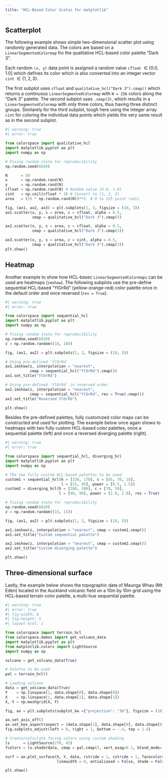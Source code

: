 ```yaml
---
title: "HCL-Based Color Scales for matplotlib"
---
```




## Scatterplot

The following example shows simple two-dimensional scatter plot using
randomly generated data. The colors are based on a `LinearSegmentedColormap`
fro the qualitative HCL-based color palette "Dark 3".

Each random `(x, y)` data point is assigned a random value `cfloat` $\in [0.0, 1.0]$
which defines its color which is also converted into an integer vector `cint`
$\in \{1, 2, 3\}$.

The first subplot uses `cfloat` and `qualitative_hcl("Dark 3").cmap()` which
returns a continuous `LinearSegmentedColormap` with `N = 256` colors along the
"Dark 3" palette. The second subplot uses `.cmap(3)`, which results in a
`LinearSegmentedColormap` with only three colors, thus having three distinct
groups. Similarely for the third subplot, tough here using the integer
array `cint` for coloring the individual data points which yields the
very same result as in the second subplot.

```python
#| warning: true
#| error: true

from colorspace import qualitative_hcl
import matplotlib.pyplot as plt
import numpy as np

# Fixing random state for reproducibility
np.random.seed(6020)

N      = 50
x      = np.random.rand(N)
y      = np.random.rand(N)
cfloat = np.random.rand(N) # Random value [0.0, 1.0]
cint   = np.ceil(cfloat * 3) # Convert to [1, 2, 3]
area   = (15 * np.random.rand(N))**2  # 0 to 225 point radii

fig, (ax1, ax2, ax3) = plt.subplots(1, 3, figsize = (10, 3))
ax1.scatter(x, y, s = area, c = cfloat, alpha = 0.5,
            cmap = qualitative_hcl("Dark 3").cmap())

ax2.scatter(x, y, s = area, c = cfloat, alpha = 0.5,
            cmap = qualitative_hcl("Dark 3").cmap(3))

ax3.scatter(x, y, s = area, c = cint, alpha = 0.5,
            cmap = qualitative_hcl("Dark 3").cmap(3))
plt.show()
```


## Heatmap

Another example to show how HCL-basec `LinearSegmentedColormaps` can be used
are heatmaps (`imshow`). The following subplots use the pre-define
sequential HCL-based "YlOrRd" (yellow-orange-red) color palette
once in the default order and once reversed (`rev = True`).

```python
#| warning: true
#| error: true

from colorspace import sequential_hcl
import matplotlib.pyplot as plt
import numpy as np

# Fixing random state for reproducibility
np.random.seed(6020)
z = np.random.random((10, 10))

fig, (ax1, ax2) = plt.subplots(1, 2, figsize = (10, 5))

# Using pre-defined 'YlOrRd'
ax1.imshow(z, interpolation = "nearest",
           cmap = sequential_hcl("YlOrRd").cmap())
ax1.set_title("YlOrRd")

# Using pre-defined 'YlOrRd' in reversed order
ax2.imshow(z, interpolation = "nearest",
           cmap = sequential_hcl("YlOrRd", rev = True).cmap())
ax2.set_title("Reversed YlOrRd")

plt.show()
```

Besides the pre-defined palettes, fully customized color maps can
be constructed and used for plotting. The example below once again
shows to heatmaps with two fully custom HCL-based color palettes,
once a sequential palette (left) and once a reversed diverging palette (right).

```python
#| warning: true
#| error: true

from colorspace import sequential_hcl, diverging_hcl
import matplotlib.pyplot as plt
import numpy as np

# The two fully custom HCL-based palettes to be used
custom1 = sequential_hcl(h = [330, 170], c = [45, 70, 10],
                         l = [25, 95], power = [0.5, 1.5])
custom2 = diverging_hcl(h = [280, 100], c = [70, 50],
                        l = [40, 90], power = [1.0, 2.0], rev = True)

# Fixing random state for reproducibility
np.random.seed(6020)
z = np.random.random((15, 15))

fig, (ax1, ax2) = plt.subplots(1, 2, figsize = (10, 5))

ax1.imshow(z, interpolation = "nearest", cmap = custom1.cmap())
ax1.set_title("Custom sequential palette")

ax2.imshow(z, interpolation = "nearest", cmap = custom2.cmap())
ax2.set_title("Custom diverging palette")

plt.show()
```


## Three-dimensional surface

Lastly, the example below shows the topographic data of
Maunga Whau (Mt Eden) located in the Auckland volcanic field
on a 10m by 10m grid using the HCL-based terrain color palette,
a multi-hue sequential palette.

```python
#| warning: true
#| error: true
#| fig-width: 8
#| fig-height: 5
#| layout-ncol: 1

from colorspace import terrain_hcl
from colorspace.demos import get_volcano_data
import matplotlib.pyplot as plt
from matplotlib.colors import LightSource
import numpy as np

volcano = get_volcano_data(True)

# Palette to be used
pal = terrain_hcl()

# Loading vulcano
data = get_volcano_data(True)
Y    = np.linspace(1, data.shape[0], data.shape[0])
X    = np.linspace(1, data.shape[1], data.shape[1])
X, Y = np.meshgrid(X, Y)

fig, ax = plt.subplots(subplot_kw ={"projection": "3d"}, figsize = (10, 6))

ax.set_axis_off()
ax.set_box_aspect(aspect = (data.shape[1], data.shape[0], data.shape[0] / 3))
fig.subplots_adjust(left = 0, right = 1, bottom = -.4, top = 1.6)

# Create/calculate facing colors using custom shading
ls      = LightSource(270, 45)
fcolors = ls.shade(data, cmap = pal.cmap(), vert_exag=0.1, blend_mode='soft')

surf = ax.plot_surface(X, Y, data, rstride = 1, cstride = 1, facecolors = fcolors,
                       linewidth = 0, antialiased = False, shade = False)

plt.show()
```





